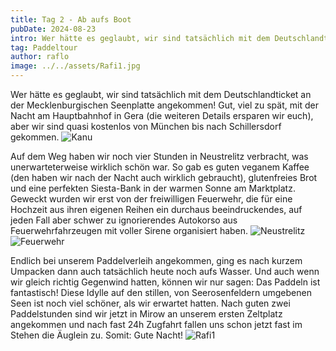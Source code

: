```yaml
---
title: Tag 2 - Ab aufs Boot
pubDate: 2024-08-23
intro: Wer hätte es geglaubt, wir sind tatsächlich mit dem Deutschlandticket an der Mecklenburgischen Seenplatte angekommen!
tag: Paddeltour
author: raflo
image: ../../assets/Rafi1.jpg
---
```


Wer hätte es geglaubt, wir sind tatsächlich mit dem Deutschlandticket an der Mecklenburgischen Seenplatte angekommen! Gut, viel zu spät, mit der Nacht am Hauptbahnhof in Gera (die weiteren Details ersparen wir euch), aber wir sind quasi kostenlos von München bis nach Schillersdorf gekommen. 
![Kanu](../../assets/Kanu.jpg)

Auf dem Weg haben wir noch vier Stunden in Neustrelitz verbracht, was unerwarteterweise wirklich schön war. So gab es guten veganem Kaffee (den haben wir nach der Nacht auch wirklich gebraucht), glutenfreies Brot und eine perfekten Siesta-Bank in der warmen Sonne am Marktplatz. 
Geweckt wurden wir erst von der freiwilligen Feuerwehr, die für eine Hochzeit aus ihren eigenen Reihen ein durchaus beeindruckendes, auf jeden Fall aber schwer zu ignorierendes Autokorso aus Feuerwehrfahrzeugen mit voller Sirene organisiert haben. 
![Neustrelitz](../../assets/Neustrelitz.jpg)
![Feuerwehr](../../assets/Feuerwehr.jpg)

Endlich bei unserem Paddelverleih angekommen, ging es nach kurzem Umpacken dann auch tatsächlich heute noch aufs Wasser. 
Und auch wenn wir gleich richtig Gegenwind hatten, können wir nur sagen: Das Paddeln ist fantastisch! 
Diese Idylle auf den stillen, von Seerosenfeldern umgebenen Seen ist noch viel schöner, als wir erwartet hatten. 
Nach guten zwei Paddelstunden sind wir jetzt in Mirow an unserem ersten Zeltplatz angekommen und nach fast 24h Zugfahrt fallen uns schon jetzt fast im Stehen die Äuglein zu. Somit: Gute Nacht!
![Rafi1](../../assets/Rafi1.jpg)